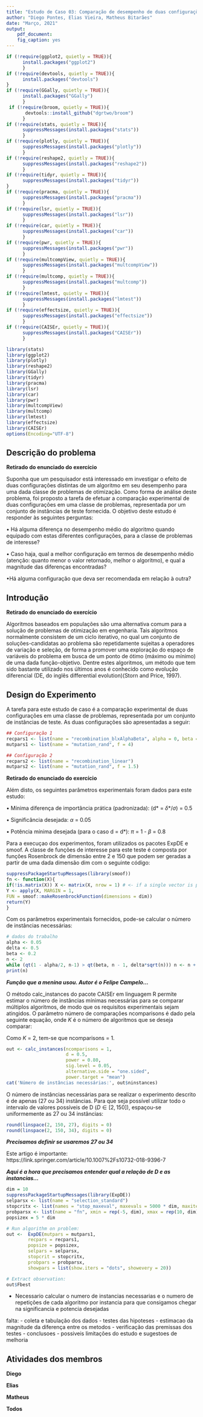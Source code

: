 ```yaml
---
title: "Estudo de Caso 03: Comparação de desempenho de duas configurações de um algoritmo de otimização"
author: "Diego Pontes, Elias Vieira, Matheus Bitarães"
date: "Março, 2021"
output:
    pdf_document:
    fig_caption: yes
---
```

```r
if (!require(ggplot2, quietly = TRUE)){
      install.packages("ggplot2")
      }
if (!require(devtools, quietly = TRUE)){
      install.packages("devtools")
}
if (!require(GGally, quietly = TRUE)){
      install.packages("GGally")
      }
 if (!require(broom, quietly = TRUE)){
       devtools::install_github("dgrtwo/broom")
      }
if (!require(stats, quietly = TRUE)){
      suppressMessages(install.packages("stats"))
      }
if (!require(plotly, quietly = TRUE)){
      suppressMessages(install.packages("plotly"))
      }
if (!require(reshape2, quietly = TRUE)){
      suppressMessages(install.packages("reshape2"))
      }
if (!require(tidyr, quietly = TRUE)){
      suppressMessages(install.packages("tidyr"))
}
if (!require(pracma, quietly = TRUE)){
      suppressMessages(install.packages("pracma"))
      }
if (!require(lsr, quietly = TRUE)){
      suppressMessages(install.packages("lsr"))
      }
if (!require(car, quietly = TRUE)){
      suppressMessages(install.packages("car"))
      }
if (!require(pwr, quietly = TRUE)){
      suppressMessages(install.packages("pwr"))
      }
if (!require(multcompView, quietly = TRUE)){
      suppressMessages(install.packages("multcompView"))
      }
if (!require(multcomp, quietly = TRUE)){
      suppressMessages(install.packages("multcomp"))
      }
if (!require(lmtest, quietly = TRUE)){
      suppressMessages(install.packages("lmtest"))
      }
if (!require(effectsize, quietly = TRUE)){
      suppressMessages(install.packages("effectsize"))
      }
if (!require(CAISEr, quietly = TRUE)){
      suppressMessages(install.packages("CAISEr"))
      }
```

```r
library(stats)
library(ggplot2)
library(plotly)
library(reshape2)
library(GGally)
library(tidyr)
library(pracma)
library(lsr)
library(car)
library(pwr)
library(multcompView)
library(multcomp)
library(lmtest)
library(effectsize)
library(CAISEr)
options(Encoding="UTF-8")
```


## Descrição do problema

**Retirado do enunciado do exercício**

Suponha que um pesquisador está interessado em investigar o efeito de duas configurações distintas de um algoritmo em seu desempenho para uma dada classe de problemas de otimização.
Como forma de análise deste problema, foi proposto a tarefa de efetuar a  comparação experimental de duas configurações em uma classe de problemas, representada por um conjunto de instâncias de teste fornecida. O objetivo deste estudo é responder às seguintes perguntas:

• Há alguma diferença no desempenho médio do algoritmo quando equipado com estas diferentes configurações, para a classe de problemas de interesse? 

• Caso haja, qual a melhor configuração em termos de desempenho médio (atenção: quanto menor o valor retornado, melhor o algoritmo), e qual a magnitude das diferenças encontradas?

•Há alguma configuração que deva ser recomendada em relação à outra?


## Introdução

**Retirado do enunciado do exercício**

Algoritmos baseados em populações são uma alternativa comum para a solução de problemas de otimização em engenharia. Tais algoritmos normalmente consistem de um ciclo iterativo, no qual um conjunto de soluções-candidatas ao problema são repetidamente sujeitas a operadores de variação e seleção, de forma a promover uma exploração do espaço de variáveis do problema em busca de um ponto de ótimo (máximo ou mínimo) de uma dada função-objetivo.
Dentre estes algoritmos, um método que tem sido bastante utilizado nos últimos anos é conhecido como evolução diferencial (DE, do inglês differential evolution)(Storn and Price, 1997).

## Design do Experimento

A tarefa para este estudo de caso é a comparação experimental de duas configurações em uma classe de problemas, representada por um conjunto de instâncias de teste. As duas configurações são apresentadas a seguir:

```r
## Configuração 1
recpars1 <- list(name = "recombination_blxAlphaBeta", alpha = 0, beta = 0)
mutpars1 <- list(name = "mutation_rand", f = 4)

## Configuração 2
recpars2 <- list(name = "recombination_linear")
mutpars2 <- list(name = "mutation_rand", f = 1.5)
```

**Retirado do enunciado do exercício**

Além disto, os seguintes parâmetros experimentais foram dados para este estudo:

• Mínima diferença de importância prática (padronizada): (d* = $\delta$*/$\sigma$) = 0.5

• Significância desejada: $\alpha$ = 0.05

• Potência mínima desejada (para o caso d = d*): $\pi$ = 1 - $\beta$ = 0.8

Para a execuçao dos experimentos, foram utilizados os pacotes ExpDE e smoof. A classe de funções de interesse para este teste é composta por funções Rosenbrock de dimensão entre 2 e 150 que podem ser geradas a partir de uma dada dimensão dim com o seguinte código:

```r
suppressPackageStartupMessages(library(smoof))
fn <- function(X){
if(!is.matrix(X)) X <- matrix(X, nrow = 1) # <- if a single vector is passed as X
Y <- apply(X, MARGIN = 1,
FUN = smoof::makeRosenbrockFunction(dimensions = dim))
return(Y)
}
```

Com os parâmetros experimentais fornecidos, pode-se calcular o número de instâncias necessárias:

```r
# dados do trabalho
alpha <- 0.05
delta <- 0.5
beta <- 0.2
n <- 2
while (qt(1 - alpha/2, n-1) > qt(beta, n - 1, delta*sqrt(n))) n <- n + 1
print(n)
```

***Função que a menina usou. Autor é o Felipe Campelo...***

O método calc_instances do pacote CAISEr em linguagem R permite estimar o número de instâncias mínimas necessárias para se comparar múltiplos algoritmos, de modo que os requisitos experimentais sejam atingidos. O parâmetro número de comparações ncomparisons é dado pela seguinte equação, onde $K$ é o número de algoritmos que se deseja comparar:

\begin{equation}
  \label{eq:ncomparisons}
  \texttt{ncomparisons} = \frac{K\times(K-1)}{2}
\end{equation}

Como $K$ = 2, tem-se que ncomparisons = 1.

```r
out <- calc_instances(ncomparisons = 1, 
                      d = 0.5, 
                      power = 0.80, 
                      sig.level = 0.05, 
                      alternative.side = "one.sided", 
                      power.target = "mean")
cat('Número de instâncias necessárias:', out$ninstances)
```

O número de instâncias necessárias para se realizar o experimento descrito é de apenas (27 ou 34) instâncias. Para que seja possível utilizar todo o intervalo de valores possíveis de D ($D \in [2, 150]$), espaçou-se uniformemente as 27 ou 34 instâncias:

```r
round(linspace(2, 150, 27), digits = 0)
round(linspace(2, 150, 34), digits = 0)
```

***Precisamos definir se usaremos 27 ou 34***

Este artigo é importante: https://link.springer.com/article/10.1007%2Fs10732-018-9396-7

***Aqui é a hora que precisamos entender qual a relação de D e as instancias...***

```r
dim = 10
suppressPackageStartupMessages(library(ExpDE))
selparsx <- list(name = "selection_standard")
stopcritx <- list(names = "stop_maxeval", maxevals = 5000 * dim, maxiter = 100 * dim)
probparsx <- list(name = "fn", xmin = rep(-5, dim), xmax = rep(10, dim))
popsizex = 5 * dim
```

```r
# Run algorithm on problem:
out <-  ExpDE(mutpars = mutpars1,
        recpars = recpars1,
        popsize = popsizex,
        selpars = selparsx,
        stopcrit = stopcritx,
        probpars = probparsx,
        showpars = list(show.iters = "dots", showevery = 20))

# Extract observation:
out$Fbest
```

- Necessario calcular o numero de instancias necessarias e o numero de repetições de cada algoritmo por instancia para que consigamos chegar na significancia e potencia desejadas


falta:
-  coleta e tabulação dos dados
- testes das hipoteses
- estimacao da magnitude da diferença entre os metodos
- verificação das premissas dos testes
- conclusoes
- possiveis limitações do estudo e sugestoes de melhoria

## Atividades dos membros

**Diego**


**Elias**


**Matheus**


**Todos**


\renewcommand\refname{Referências Bibliográficas}
\bibliographystyle{unsrt}
\bibliography{referencias}

